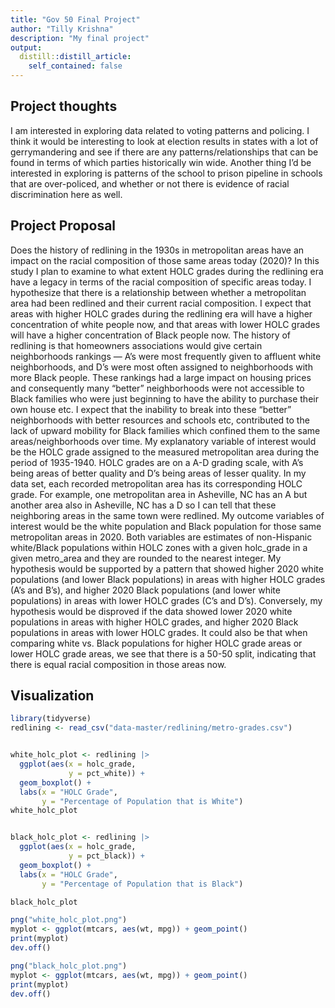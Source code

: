 ```yaml
---
title: "Gov 50 Final Project"
author: "Tilly Krishna"
description: "My final project"
output:
  distill::distill_article:
    self_contained: false
---
```


## Project thoughts

I am interested in exploring data related to voting patterns and policing. I think it would be interesting to look at election results in states with a lot of gerrymandering and see if there are any patterns/relationships that can be found in terms of which parties historically win wide. Another thing I'd be interested in exploring is patterns of the school to prison pipeline in schools that are over-policed, and whether or not there is evidence of racial discrimination here as well.


## Project Proposal

Does the history of redlining in the 1930s in metropolitan areas have an impact on the racial composition of those same areas today (2020)? In this study I plan to examine to what extent HOLC grades during the redlining era have a legacy in terms of the racial composition of specific areas today. I hypothesize that there is a relationship between whether a metropolitan area had been redlined and their current racial composition. I expect that areas with higher HOLC grades during the redlining era will have a higher concentration of white people now, and that areas with lower HOLC grades will have a higher concentration of Black people now. The history of redlining is that homeowners associations would give certain neighborhoods rankings — A’s were most frequently given to affluent white neighborhoods, and D’s were most often assigned to neighborhoods with more Black people. These rankings had a large impact on housing prices and consequently many “better” neighborhoods were not accessible to Black families who were just beginning to have the ability to purchase their own house etc. I expect that the inability to break into these “better” neighborhoods with better resources and schools etc, contributed to the lack of upward mobility for Black families which confined them to the same areas/neighborhoods over time. My explanatory variable of interest would be the HOLC grade assigned to the measured metropolitan area during the period of 1935-1940. HOLC grades are on a A-D grading scale, with A’s being areas of better quality and D’s being areas of lesser quality. In my data set, each recorded metropolitan area has its corresponding HOLC grade. For example, one metropolitan area in Asheville, NC has an A but another area also in Asheville, NC has a D so I can tell that these neighboring areas in the same town were redlined. My outcome variables of interest would be the white population and Black population for those same metropolitan areas in 2020. Both variables are estimates of non-Hispanic white/Black populations within HOLC zones with a given holc_grade in a given metro_area and they are rounded to the nearest integer. My hypothesis would be supported by a pattern that showed higher 2020 white populations (and lower Black populations) in areas with higher HOLC grades (A’s and B’s), and higher 2020 Black populations (and lower white populations) in areas with lower HOLC grades (C’s and D’s). Conversely, my hypothesis would be disproved if the data showed lower 2020 white populations in areas with higher HOLC grades, and higher 2020 Black populations in areas with lower HOLC grades. It could also be that when comparing white vs. Black populations for higher HOLC grade areas or lower HOLC grade areas, we see that there is a 50-50 split, indicating that there is equal racial composition in those areas now.


## Visualization
```r
library(tidyverse)
redlining <- read_csv("data-master/redlining/metro-grades.csv")


white_holc_plot <- redlining |>
  ggplot(aes(x = holc_grade,
             y = pct_white)) +
  geom_boxplot() +
  labs(x = "HOLC Grade",
       y = "Percentage of Population that is White")
white_holc_plot


black_holc_plot <- redlining |>
  ggplot(aes(x = holc_grade,
             y = pct_black)) +
  geom_boxplot() +
  labs(x = "HOLC Grade",
       y = "Percentage of Population that is Black")

black_holc_plot

png("white_holc_plot.png")
myplot <- ggplot(mtcars, aes(wt, mpg)) + geom_point()
print(myplot)
dev.off()

png("black_holc_plot.png")
myplot <- ggplot(mtcars, aes(wt, mpg)) + geom_point()
print(myplot)
dev.off()

```




